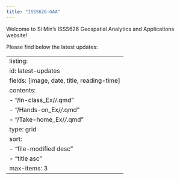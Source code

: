 ```yaml
---
title: "ISSS626-GAA"
---
```


Welcome to Si Min's ISSS626 Geospatial Analytics and Applications website!

Please find below the latest updates:

---
listing:
  id: latest-updates
  fields: [image, date, title, reading-time]
  contents:
    - "/In-class_Ex/*/*.qmd"
    - "/Hands-on_Ex/*/*.qmd"
    - "/Take-home_Ex/*/*.qmd"
  type: grid
  sort:
    - "file-modified desc"
    - "title asc"
  max-items: 3
---